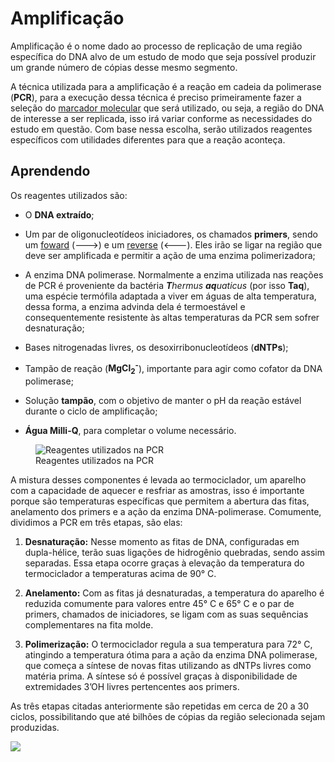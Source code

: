 # Amplificação

Amplificação é o nome dado ao processo de replicação de uma região específica do DNA alvo de um estudo de modo que seja possível produzir um grande número de cópias desse mesmo segmento.

A técnica utilizada para a amplificação é a reação em cadeia da polimerase (**PCR**), para a execução dessa técnica é preciso primeiramente fazer a seleção do [marcador molecular](genetica-e-marcadores.qmd#marcadores-moleculares) que será utilizado, ou seja, a região do DNA de interesse a ser replicada, isso irá variar conforme as necessidades do estudo em questão. Com base nessa escolha, serão utilizados reagentes específicos com utilidades diferentes para que a reação aconteça.

::: callout-tip
## Aprendendo

Os reagentes utilizados são:

-   O **DNA extraído**;

-   Um par de oligonucleotídeos iniciadores, os chamados **primers**, sendo um [foward]{.underline} (🡒) e um [reverse]{.underline} (🡐). Eles irão se ligar na região que deve ser amplificada e permitir a ação de uma enzima polimerizadora;

-   A enzima DNA polimerase. Normalmente a enzima utilizada nas reações de PCR é proveniente da bactéria ***T**hermus **aq**uaticus* (por isso **Taq**), uma espécie termófila adaptada a viver em águas de alta temperatura, dessa forma, a enzima advinda dela é termoestável e consequentemente resistente às altas temperaturas da PCR sem sofrer desnaturação;

-   Bases nitrogenadas livres, os desoxirribonucleotídeos (**dNTPs**);

-   Tampão de reação (**MgCl~2~^-^**), importante para agir como cofator da DNA polimerase;

-   Solução **tampão**, com o objetivo de manter o pH da reação estável durante o ciclo de amplificação;

-   **Água Milli-Q**, para completar o volume necessário.
:::

![Reagentes utilizados na PCR](figures/amplificacao-reagentes.JPG)

A mistura desses componentes é levada ao termociclador, um aparelho com a capacidade de aquecer e resfriar as amostras, isso é importante porque são temperaturas específicas que permitem a abertura das fitas, anelamento dos primers e a ação da enzima DNA-polimerase. Comumente, dividimos a PCR em três etapas, são elas:

1.  **Desnaturação:** Nesse momento as fitas de DNA, configuradas em dupla-hélice, terão suas ligações de hidrogênio quebradas, sendo assim separadas. Essa etapa ocorre graças à elevação da temperatura do termociclador a temperaturas acima de 90° C.

2.  **Anelamento:** Com as fitas já desnaturadas, a temperatura do aparelho é reduzida comumente para valores entre 45° C e 65° C e o par de primers, chamados de iniciadores, se ligam com as suas sequências complementares na fita molde.

3.  **Polimerização:** O termociclador regula a sua temperatura para 72° C, atingindo a temperatura ótima para a ação da enzima DNA polimerase, que começa a síntese de novas fitas utilizando as dNTPs livres como matéria prima. A síntese só é possível graças à disponibilidade de extremidades 3'OH livres pertencentes aos primers.

As três etapas citadas anteriormente são repetidas em cerca de 20 a 30 ciclos, possibilitando que até bilhões de cópias da região selecionada sejam produzidas.

![](figures/PCR.jpg)
